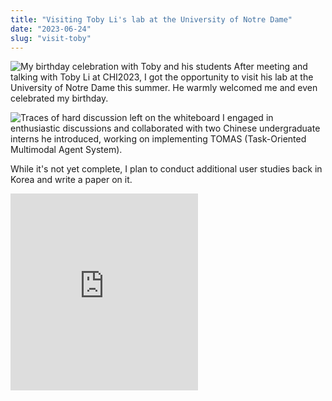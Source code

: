 ```yaml
---
title: "Visiting Toby Li's lab at the University of Notre Dame"
date: "2023-06-24"
slug: "visit-toby"
---
```


![My birthday celebration with Toby and his students](./visit-birthday.jpg)
After meeting and talking with Toby Li at CHI2023, I got the opportunity to visit his lab at the University of Notre Dame this summer. He warmly welcomed me and even celebrated my birthday.

![Traces of hard discussion left on the whiteboard](./visit-whiteboard.jpg)
I engaged in enthusiastic discussions and collaborated with two Chinese undergraduate interns he introduced, working on implementing TOMAS (Task-Oriented Multimodal Agent System).

While it's not yet complete, I plan to conduct additional user studies back in Korea and write a paper on it.

<iframe
  height='315'
  src='https://www.youtube.com/embed/r-CzknbhwTw'
  title='TOMAS - Prototype video'
  frameborder='0'
  allow='accelerometer; autoplay; clipboard-write; encrypted-media; gyroscope; picture-in-picture'
  allowfullscreen
  className='w-full'
></iframe>
